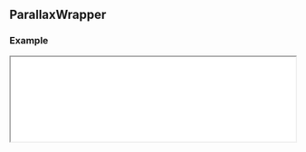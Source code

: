 
## ParallaxWrapper

### Example

<iframe
  src="/examples/parallax-wrapper"
  height={500}
  width="100%"
  className="mt-6 mb-6 rounded-xl border border-slate-200"
/>

<Cards>
  <Card
    className="border border-slate-100 transition-all duration-400 bg-slate-50 overflow-hidden hover:shadow-md"
    title={
      <div className="flex items-center gap-4 justify-center w-full text-slate-700">
        <Icon icon="cib:codesandbox" className="text-2xl" />
        <div>View on CodeSandbox</div>
      </div>
    }
    target="_blank"
    href="https://codesandbox.io/s/scrollery-parallax-demo-yg4pf9"
  />
</Cards>

<Tabs items={["index.tsx", "styles.css"]}>
  <Tab>
   
```javascript filename="index.tsx" copy
import { ParallaxWrapper } from "@nguyend-nam/scrollery-ts";
import "./styles.css";

export default function ParallaxWrapperDemo() {
  return (
    <div className="layout">
      <h1 className="heading">
        <code>ParallaxWrapper</code>
      </h1>

      <div className="message">
        <p>Start scrolling</p>
      </div>

      <div className="container">
        <ParallaxWrapper layer={-5} className="item-wrapper">
          <div className="item item-1" />
        </ParallaxWrapper>

        <ParallaxWrapper layer={0} className="item-wrapper">
          <div className="item item-2" />
        </ParallaxWrapper>

        <ParallaxWrapper layer={5} className="item-wrapper">
          <div className="item item-3" />
        </ParallaxWrapper>
      </div>
    </div>
  );
}
```

  </Tab>
  <Tab>

```css filename="styles.css" copy
.layout {
  padding: 32px;
}

.heading {
  color: #018383;
  margin-bottom: 100px;
}

.message {
  text-align: center;
  color: #0dbba5;
}

.container {
  width: 100%;
  display: flex;
  gap: 8px;
  align-items: center;
  justify-content: center;
  margin-top: 32px;
  height: 1500px;
}

.item-wrapper {
  width: calc(100vw / 3);
}

.item {
  border-radius: 10px;
  width: 100%;
  aspect-ratio: 1/1;
}

.item-1 {
  background-color: #03fba2;
}

.item-2 {
  background-color: #0dbba5;
}

.item-3 {
  background-color: #02a8a8;
}
```

  </Tab>
</Tabs>

### API

| Name          | Type            | Default | Description                                                                                          | Required |
| ------------- | --------------- | ------- | ---------------------------------------------------------------------------------------------------- | -------- |
| **children**  | `JSX.Element`   |         | The single image for the content you want to animate on scroll                                       | &check;  |
| **style**     | `CSSProperties` |         | The styles you want to apply to the wrapper                                                          |          |
| **className** | `string`        |         | The classes you want to apply to the wrapper                                                         |          |
| **layer**     | `number`        | `0`     | The parallax layer, the larger the value, the faster content transitions                             |          |
| **threshold** | `number`        | `200`   | The threshold (in pixels) to start applying the transition when the content enter/leave the viewport |          |
